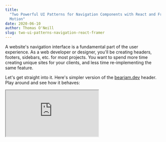 ```yaml
---
title:
  "Two Powerful UI Patterns for Navigation Components with React and Framer
  Motion"
date: 2020-06-10
author: Thomas O'Neill
slug: two-ui-patterns-navigation-react-framer
---
```


A website's navigation interface is a fundamental part of the user experience.
As a web developer or designer, you'll be creating headers, footers, sidebars,
etc. for most projects. You want to spend more time creating unique sites for
your clients, and less time re-implementing the same feature.

Let's get straight into it. Here's simpler version of the [bearjam.dev](/)
header. Play around and see how it behaves:

<iframe src="https://codesandbox.io/embed/github/mysterybear/blog-post-demos/tree/master/packages/header-full?module=/components/header.js" />

Now let's break it down into specific features and behaviours.

## Feature Requirements

- It's **responsive**: the header adapts to changes in screen size (try dragging
  the viewport across from the left).
- When the screen width is **above** the breakpoint (640px), the navigation
  links are displayed horizontally on the desktop header.
- When the screen width is **below** the breakpoint, **there is a toggle menu to
  expand/collapse the mobile header**.
- When the mobile header is expanded, there's a **staggered animation** to bring
  the links into view (and this effect is reversed upon collapse).
- **The active link indication is different between mobile and desktop**: on
  mobile, the active link text colour is blue. On desktop, the active link has a
  blue underline.
- When clicking the desktop header links, **the blue underline transitions
  between links**.

At first glance, the main problem appears to be figuring out all these
animations. Luckily, there's
[Framer Motion](https://www.framer.com/api/motion/)[^1], which makes declaring
animations trivial.

The real issue is: how do we keep our code clean and reusable, abiding by
[DRY](https://en.wikipedia.org/wiki/Don%27t_repeat_yourself), as we work through
these requirements?

We identified two well-known patterns that fit well to bring all this together.

_Note: We use [Next](https://nextjs.org/) in the example code here. For
[bearjam.dev](/) we use [Gatsby](https://www.gatsbyjs.org/) which in turn uses
[Reach Router](https://reach.tech/router). You could also use
[React Router](https://reacttraining.com/react-router/web/guides/quick-start)._

## #1 The Overlay Pattern

Taking elements out of flow to put them on top of others, using
[positioning](https://developer.mozilla.org/en-US/docs/Learn/CSS/CSS_layout/Positioning),
is standard practice for web developers. But keeping things readable and easy to
reason about can get tricky when you've got lots of nested `div`'s. We found
that thinking explicitly in terms of "Root > Backdrop + Container" (to write in
selector form) really simplifies matters. Think of it this way:

```jsx
<Root animate={variant}>
  <Backdrop />
  <Container>{children}</Container>
</Root>
```

- `<Root />`'s responsibility is to cascade the animation state down through its
  children.
- The `<Backdrop />` is the expandable/collapsible pane; the underlay.
- The `<Container />` is where the rest of the content goes, e.g. your
  `<Nav />`('s).

Here's an example header component using this pattern:

```jsx
function Header() {
  const [open, setOpen] = useState(false)
  const toggleOpen = () => void setOpen(p => !p)
  return (
    <Root animate={open ? "open" : "closed"} initial="closed">
      <Backdrop
        variants={{
          closed: {
            y: `calc(-100% + ${theme.spacing[12]})`,
          },
          open: {
            y: 0,
          },
        }}
        transition={{
          type: "spring",
          damping: 25,
          mass: 0.9,
          stiffness: 120,
        }}
      />
      <Container>
        <MenuToggle onClick={toggleOpen} />
      </Container>
    </Root>
  )
}
```

Styled as follows:

```css
.backdrop {
  background-color: lightpink;
  position: absolute;
  width: 100%;
  height: 100%;
  z-index: 10;
}

.container {
  position: absolute;
  width: 100%;
  height: theme("spacing.12");
  display: flex;
  justify-content: space-between;
  align-items: center;
  z-index: 20;
}

.container > * {
  padding: 0.5rem;
}
```

[Here's a CodeSandbox](https://codesandbox.io/s/github/mysterybear/blog-post-demos/tree/master/packages/header-pattern-1?module=/pages/index.js).
Notice how simple it is to change a `<Header />` into a `<Sidebar />`. This
solves the first few [feature requirements](#feature-requirements) above.

## #2 The Render Props Pattern

Now the problem that remains: how can we re-use the underlying core of a
navigation component, whilst giving ourselves the freedom to customize how each
link is rendered?

This is a great time to leverage the
[render props pattern](https://reactjs.org/docs/render-props.html). Before we
get into its implementation, let's look at how we call it:

<div class="lowlight">

```jsx{6-44,48-57}
<Container>
  <Branding />
  <MenuToggle onClick={toggleOpen} className={styles.menu} />
  <AnimatePresence>
    {open && (
      <Nav
        className={styles.navMobile}
        variants={{
          open: {
            transition: {
              staggerChildren: 0.3,
              delayChildren: 0.3,
            },
          },
          closed: {
            transition: {
              staggerChildren: 0.3,
              staggerDirection: -1,
            },
          },
        }}
        initial="closed"
        animate="open"
        exit="closed"
      >
        {({ href, label, active }) => (
          <motion.div
            initial="closed"
            variants={{
              open: {
                opacity: 1,
              },
              closed: {
                opacity: 0,
              },
            }}
            onClick={() => void setOpen(false)}
          >
            <Link href={href}>
              <a data-active={active}>{label}</a>
            </Link>
          </motion.div>
        )}
      </Nav>
    )}
  </AnimatePresence>
  <AnimateSharedLayout>
    <Nav className={styles.navDesktop}>
      {({ href, label, active }) => (
        <Link href={href}>
          <a>
            <span>{label}</span>
            {active && <motion.div layoutId="underline" />}
          </a>
        </Link>
      )}
    </Nav>
  </AnimateSharedLayout>
</Container>
```

</div>

Notice how we pass a function as the child of each `<Nav />`. Magically:

- We have access to `href`, `label` and `active` as function input parameters.
- This function is mapped across all of our links.

The magic is abstracted away in the implementation of our `<Nav />`:

```jsx
export const Nav = ({ children, ...props }) => {
  return (
    <motion.nav {...props}>
      {links.map((linkProps, i) => (
        <NavLink
          key={linkProps.href}
          children={children}
          {...linkProps}
          i={i}
        />
      ))}
    </motion.nav>
  )
}

const NavLink = ({ children, href, label, i, ...props }) => {
  const { pathname } = useRouter()
  const pathBeginning = `/${pathname.split("/")[1]}`
  const active = pathBeginning === href
  return children ? (
    children({ href, label, active, ...props }, i)
  ) : (
    <Link key={href} href={href} {...props}>
      <a>{label}</a>
    </Link>
  )
}

const links = [
  { href: "/", label: "Page One" },
  { href: "/page-two", label: "Page Two" },
]
```

Notice how `<Nav />` passes our function (`children`) into the function mapping
over our links.

We also provide a default return in case `children` is undefined, allowing us to
just call `<Nav />` on its own without any children and still get a fully
functional navigation with links if we don't need any bells and whistles like
active link animations.

**If you have any questions or ideas, drop me a line at
[tom@bearjam.dev](mailto:tom@bearjam.dev) or
[@bearjamtom](https://twitter.com/bearjamtom).**

### Footnotes

[^1]: [React Spring](http://react-spring.io/) is another brilliant option
